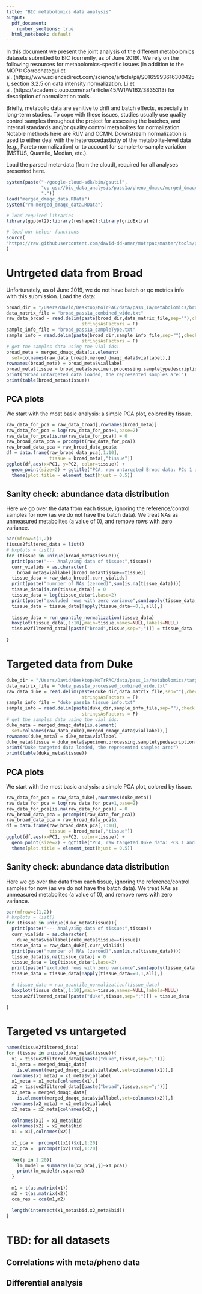 ```yaml
---
title: "BIC metabolomics data analysis"
output:
  pdf_document: 
    number_sections: true
  html_notebook: default
---
```


In this document we present the joint analysis of the different metabolomics datasets submitted to BIC (currently, as of June 2019). We rely on the following resources for metabolomics-specific issues (in addition to the MOP):
Gorrochategui et al. (https://www.sciencedirect.com/science/article/pii/S0165993616300425), section 3.2.5 on data intensity normalization. Li et al. (https://academic.oup.com/nar/article/45/W1/W162/3835313) for description of normalization tools. 

Briefly, metabolic data are senitive to drift and batch effects, especially in long-term studies. To cope with these issues, studies usually use quality control samples throughout the project for assessing the batches, and internal standards and/or quality control metabolites for normalization. Notable methods here are RUV and CCMN. Downstream normalization is used to either deal with the heteroscedasticity of the metabolite-level data (e.g., Pareto normalization) or to account for sample-to-sample variation (MSTUS, Quantile, Median, etc.).

Load the parsed meta-data (from the cloud), required for all analyses presented here.

```r
system(paste("~/google-cloud-sdk/bin/gsutil",
             "cp gs://bic_data_analysis/pass1a/pheno_dmaqc/merged_dmaqc_data.RData",
             "."))
load("merged_dmaqc_data.RData")
system("rm merged_dmaqc_data.RData")

# load required libraries
library(ggplot2);library(reshape2);library(gridExtra)

# load our helper functions
source(
"https://raw.githubusercontent.com/david-dd-amar/motrpac/master/tools/preprocessing_helper_functions.R"
)
```

# Untrgeted data from Broad

Unfortunately, as of June 2019, we do not have batch or qc metrics info with this submission.
Load the data:

```r
broad_dir = "/Users/David/Desktop/MoTrPAC/data/pass_1a/metabolomics/broad_untargeted/"
data_matrix_file = "broad_pass1a_combined_wide.txt"
raw_data_broad = read.delim(paste(broad_dir,data_matrix_file,sep=""),check.names = F,
                            stringsAsFactors = F)
sample_info_file = "broad_pass1a_sampleType.txt"
sample_info = read.delim(paste(broad_dir,sample_info_file,sep=""),check.names = F,
                            stringsAsFactors = F)
# get the samples data using the vial ids:
broad_meta = merged_dmaqc_data[is.element(
  set=colnames(raw_data_broad),merged_dmaqc_data$viallabel),]
rownames(broad_meta) = broad_meta$viallabel
broad_meta$tissue = broad_meta$specimen.processing.sampletypedescription
print("Broad untargeted data loaded, the represented samples are:")
print(table(broad_meta$tissue))
```

## PCA plots
We start with the most basic analysis: a simple PCA plot, colored by tissue.

```r
raw_data_for_pca = raw_data_broad[,rownames(broad_meta)]
raw_data_for_pca = log(raw_data_for_pca+1,base=2)
raw_data_for_pca[is.na(raw_data_for_pca)] = 0
raw_broad_data_pca = prcomp(t(raw_data_for_pca))
raw_broad_data_pca = raw_broad_data_pca$x
df = data.frame(raw_broad_data_pca[,1:10],
                tissue = broad_meta[,"tissue"])
ggplot(df,aes(x=PC1, y=PC2, color=tissue)) + 
  geom_point(size=2) + ggtitle("PCA, raw untargeted Broad data: PCs 1 and 2") + 
  theme(plot.title = element_text(hjust = 0.5))
```

## Sanity check: abundance data distribution

Here we go over the data from each tissue, ignoring the reference/control samples for now (as we do not have the batch data). We treat NAs as unmeasured metabolites (a value of 0), and remove rows with zero variance.

```r
par(mfrow=c(1,2))
tissue2filtered_data = list()
# bxplots = list()
for (tissue in unique(broad_meta$tissue)){
  print(paste("--- Analyzing data of tissue:",tissue))
  curr_vialids = as.character(
    broad_meta$viallabel[broad_meta$tissue==tissue])
  tissue_data = raw_data_broad[,curr_vialids]
  print(paste("numnber of NAs (zeroed)",sum(is.na(tissue_data))))
  tissue_data[is.na(tissue_data)] = 0
  tissue_data = log(tissue_data+1,base=2)
  print(paste("excluded rows with zero variance",sum(apply(tissue_data,1,sd)==0)))
  tissue_data = tissue_data[!apply(tissue_data==0,1,all),]
  
  tissue_data = run_quantile_normalization(tissue_data)
  boxplot(tissue_data[,1:10],main=tissue,names=NULL,labels=NULL)
  tissue2filtered_data[[paste("broad",tissue,sep=";")]] = tissue_data
  
}
```




# Targeted data from Duke

```r
duke_dir = "/Users/David/Desktop/MoTrPAC/data/pass_1a/metabolomics/targeted_duke/"
data_matrix_file = "duke_pass1a_processed_combined_wide.txt"
raw_data_duke = read.delim(paste(duke_dir,data_matrix_file,sep=""),check.names = F,
                            stringsAsFactors = F)
sample_info_file = "duke_pass1a_tissue_info.txt"
sample_info = read.delim(paste(duke_dir,sample_info_file,sep=""),check.names = F,
                            stringsAsFactors = F)
# get the samples data using the vial ids:
duke_meta = merged_dmaqc_data[is.element(
  set=colnames(raw_data_duke),merged_dmaqc_data$viallabel),]
rownames(duke_meta) = duke_meta$viallabel
duke_meta$tissue = duke_meta$specimen.processing.sampletypedescription
print("Duke targeted data loaded, the represented samples are:")
print(table(duke_meta$tissue))
```

## PCA plots
We start with the most basic analysis: a simple PCA plot, colored by tissue.

```r
raw_data_for_pca = raw_data_duke[,rownames(duke_meta)]
raw_data_for_pca = log(raw_data_for_pca+1,base=2)
raw_data_for_pca[is.na(raw_data_for_pca)] = 0
raw_broad_data_pca = prcomp(t(raw_data_for_pca))
raw_broad_data_pca = raw_broad_data_pca$x
df = data.frame(raw_broad_data_pca[,1:10],
                tissue = broad_meta[,"tissue"])
ggplot(df,aes(x=PC1, y=PC2, color=tissue)) + 
  geom_point(size=2) + ggtitle("PCA, raw targeted Duke data: PCs 1 and 2") + 
  theme(plot.title = element_text(hjust = 0.5))
```

## Sanity check: abundance data distribution

Here we go over the data from each tissue, ignoring the reference/control samples for now (as we do not have the batch data). We treat NAs as unmeasured metabolites (a value of 0), and remove rows with zero variance.

```r
par(mfrow=c(1,2))
# bxplots = list()
for (tissue in unique(duke_meta$tissue)){
  print(paste("--- Analyzing data of tissue:",tissue))
  curr_vialids = as.character(
    duke_meta$viallabel[duke_meta$tissue==tissue])
  tissue_data = raw_data_duke[,curr_vialids]
  print(paste("numnber of NAs (zeroed)",sum(is.na(tissue_data))))
  tissue_data[is.na(tissue_data)] = 0
  tissue_data = log(tissue_data+1,base=2)
  print(paste("excluded rows with zero variance",sum(apply(tissue_data,1,sd)==0)))
  tissue_data = tissue_data[!apply(tissue_data==0,1,all),]
  
  # tissue_data = run_quantile_normalization(tissue_data)
  boxplot(tissue_data[,1:10],main=tissue,names=NULL,labels=NULL)
  tissue2filtered_data[[paste("duke",tissue,sep=";")]] = tissue_data
  
}
```

# Targeted vs untargeted
```r
names(tissue2filtered_data)
for (tissue in unique(duke_meta$tissue)){
  x1 = tissue2filtered_data[[paste("duke",tissue,sep=";")]]
  x1_meta = merged_dmaqc_data[
    is.element(merged_dmaqc_data$viallabel,set=colnames(x1)),]
  rownames(x1_meta) = x1_meta$viallabel
  x1_meta = x1_meta[colnames(x1),]
  x2 = tissue2filtered_data[[paste("broad",tissue,sep=";")]]
  x2_meta = merged_dmaqc_data[
    is.element(merged_dmaqc_data$viallabel,set=colnames(x2)),]
  rownames(x2_meta) = x2_meta$viallabel
  x2_meta = x2_meta[colnames(x2),]
  
  colnames(x1) = x1_meta$bid
  colnames(x2) = x2_meta$bid
  x1 = x1[,colnames(x2)]
  
  x1_pca =  prcomp(t(x1))$x[,1:20]
  x2_pca =  prcomp(t(x2))$x[,1:20]
  
  for(j in 1:20){
    lm_model = summary(lm(x2_pca[,j]~x1_pca))
    print(lm_model$r.squared)
  }
  
  m1 = t(as.matrix(x1))
  m2 = t(as.matrix(x2))
  cca_res = cca(m1,m2)
  
  length(intersect(x1_meta$bid,x2_meta$bid))
}
```

# TBD: for all datasets
## Correlations with meta/pheno data

## Differential analysis










